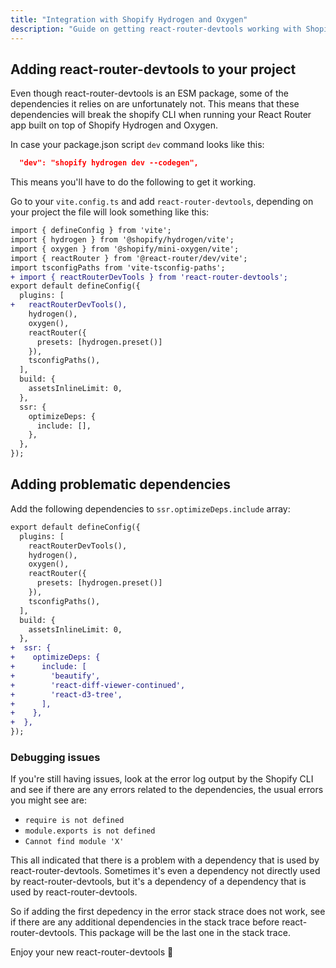 ```yaml
---
title: "Integration with Shopify Hydrogen and Oxygen"
description: "Guide on getting react-router-devtools working with Shopify Hydrogen and Oxygen"
---
```


## Adding react-router-devtools to your project

Even though react-router-devtools is an ESM package, some of the dependencies it relies on are unfortunately not. This means that
these dependencies will break the shopify CLI when running your React Router app built on top of Shopify Hydrogen and Oxygen.

In case your package.json script `dev` command looks like this:

```json
  "dev": "shopify hydrogen dev --codegen",
```

This means you'll have to do the following to get it working.

Go to your `vite.config.ts` and add `react-router-devtools`, depending on your project the file will look something like this:
```diff
import { defineConfig } from 'vite';
import { hydrogen } from '@shopify/hydrogen/vite';
import { oxygen } from '@shopify/mini-oxygen/vite';
import { reactRouter } from '@react-router/dev/vite';
import tsconfigPaths from 'vite-tsconfig-paths';
+ import { reactRouterDevTools } from 'react-router-devtools';
export default defineConfig({
  plugins: [
+   reactRouterDevTools(),
    hydrogen(),
    oxygen(),
    reactRouter({
      presets: [hydrogen.preset()]
    }),
    tsconfigPaths(),
  ],
  build: {
    assetsInlineLimit: 0,
  },
  ssr: {
    optimizeDeps: {
      include: [],
    },
  },
});

```
## Adding problematic dependencies

Add the following dependencies to `ssr.optimizeDeps.include` array:
```diff
export default defineConfig({
  plugins: [
    reactRouterDevTools(),
    hydrogen(),
    oxygen(),
    reactRouter({
      presets: [hydrogen.preset()]
    }),
    tsconfigPaths(),
  ],
  build: {
    assetsInlineLimit: 0,
  },
+  ssr: {
+    optimizeDeps: {
+      include: [
+        'beautify',
+        'react-diff-viewer-continued',
+        'react-d3-tree',
+      ],
+    },
+  },
});
```

### Debugging issues
If you're still having issues, look at the error log output by the Shopify CLI and see if there are any errors related to the dependencies, the usual errors you might see are:
- `require is not defined`
- `module.exports is not defined`
- `Cannot find module 'X'`

This all indicated that there is a problem with a dependency that is used by react-router-devtools. Sometimes it's even a dependency not
directly used by react-router-devtools, but it's a dependency of a dependency that is used by react-router-devtools.

So if adding the first depedency in the error stack strace does not work, see if there are any additional dependencies in the stack trace before
react-router-devtools. This package will be the last one in the stack trace.


Enjoy your new react-router-devtools 🚀